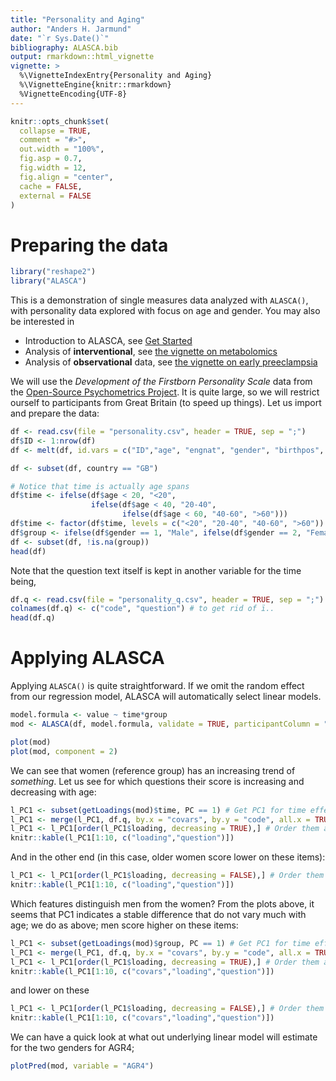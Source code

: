 ```yaml
---
title: "Personality and Aging"
author: "Anders H. Jarmund"
date: "`r Sys.Date()`"
bibliography: ALASCA.bib
output: rmarkdown::html_vignette
vignette: >
  %\VignetteIndexEntry{Personality and Aging}
  %\VignetteEngine{knitr::rmarkdown}
  %VignetteEncoding{UTF-8}
---
```

  
```r
knitr::opts_chunk$set(
  collapse = TRUE,
  comment = "#>",
  out.width = "100%", 
  fig.asp = 0.7,
  fig.width = 12,
  fig.align = "center",
  cache = FALSE,
  external = FALSE
)
```

# Preparing the data

```r
library("reshape2")
library("ALASCA")
```

This is a demonstration of single measures data analyzed with `ALASCA()`, with personality data explored with focus on age and gender. You may also be interested in

* Introduction to ALASCA, see [Get Started](ALASCA.html)
* Analysis of **interventional**, see [the vignette on metabolomics](metabolomics.html)
* Analysis of **observational** data, see [the vignette on early preeclampsia](pregnancy.html)

We will use the *Development of the Firstborn Personality Scale* data from the [Open-Source Psychometrics Project](https://openpsychometrics.org/_rawdata/). It is quite large, so we will restrict ourself to participants from Great Britain (to speed up things). Let us import and prepare the data:

```r
df <- read.csv(file = "personality.csv", header = TRUE, sep = ";")
df$ID <- 1:nrow(df)
df <- melt(df, id.vars = c("ID","age", "engnat", "gender", "birthpos", "birthn", "submittime", "country", "dateload", "source", "screensize", "introelapse", "testelapse", "endelapse"))

df <- subset(df, country == "GB")

# Notice that time is actually age spans
df$time <- ifelse(df$age < 20, "<20", 
                  ifelse(df$age < 40, "20-40", 
                         ifelse(df$age < 60, "40-60", ">60")))
df$time <- factor(df$time, levels = c("<20", "20-40", "40-60", ">60"))
df$group <- ifelse(df$gender == 1, "Male", ifelse(df$gender == 2, "Female", NA))
df <- subset(df, !is.na(group))
head(df)
```

Note that the question text itself is kept in another variable for the time being,

```r
df.q <- read.csv(file = "personality_q.csv", header = TRUE, sep = ";")
colnames(df.q) <- c("code", "question") # to get rid of ï..
head(df.q)
```

# Applying ALASCA

Applying `ALASCA()` is quite straightforward. If we omit the random effect from our regression model, ALASCA will automatically select linear models.

```r
model.formula <- value ~ time*group
mod <- ALASCA(df, model.formula, validate = TRUE, participantColumn = "ID")

plot(mod)
plot(mod, component = 2)
```

We can see that women (reference group) has an increasing trend of *something*. Let us see for which questions their score is increasing and decreasing with age:

```r
l_PC1 <- subset(getLoadings(mod)$time, PC == 1) # Get PC1 for time effect
l_PC1 <- merge(l_PC1, df.q, by.x = "covars", by.y = "code", all.x = TRUE) # attach question
l_PC1 <- l_PC1[order(l_PC1$loading, decreasing = TRUE),] # Order them after loading
knitr::kable(l_PC1[1:10, c("loading","question")])
```

And in the other end (in this case, older women score lower on these items):

```r
l_PC1 <- l_PC1[order(l_PC1$loading, decreasing = FALSE),] # Order them after loading
knitr::kable(l_PC1[1:10, c("loading","question")])
```

Which features distinguish men from the women? From the plots above, it seems that PC1 indicates a stable difference that do not vary much with age; we do as above; men score higher on these items:

```r
l_PC1 <- subset(getLoadings(mod)$group, PC == 1) # Get PC1 for time effect
l_PC1 <- merge(l_PC1, df.q, by.x = "covars", by.y = "code", all.x = TRUE) # attach question
l_PC1 <- l_PC1[order(l_PC1$loading, decreasing = TRUE),] # Order them after loading
knitr::kable(l_PC1[1:10, c("covars","loading","question")])
```

and lower on these

```r
l_PC1 <- l_PC1[order(l_PC1$loading, decreasing = FALSE),] # Order them after loading
knitr::kable(l_PC1[1:10, c("covars","loading","question")])
```

We can have a quick look at what out underlying linear model will estimate for the two genders for AGR4;

```r
plotPred(mod, variable = "AGR4")
```